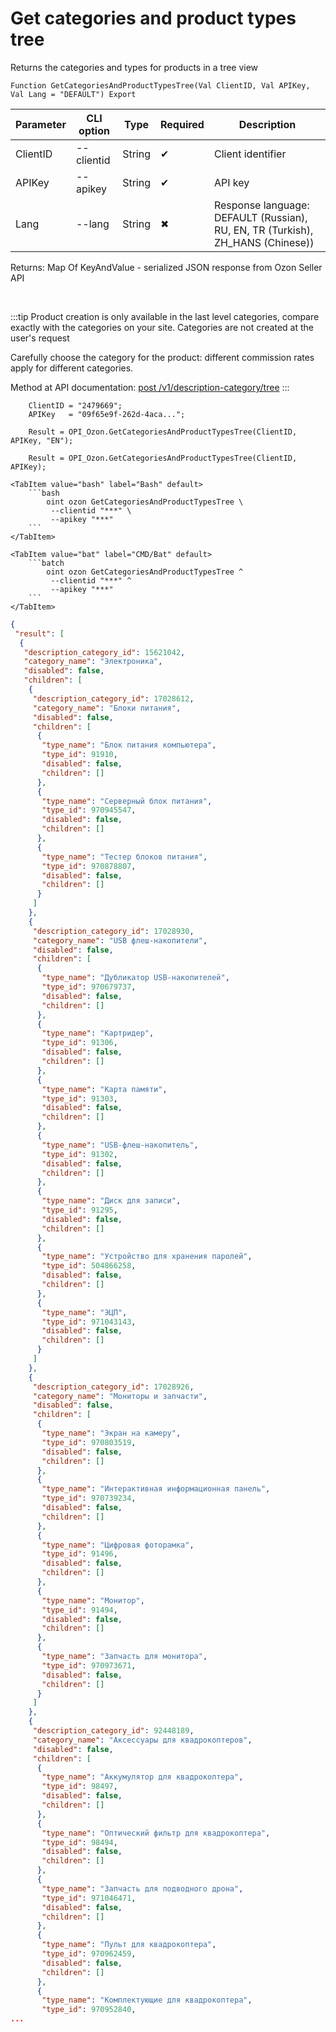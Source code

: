 ﻿---
sidebar_position: 1
description: Get categories and product types tree and other functions to work with Ozon in the Open Integration Package, a free open-source integration library for 1C:Enterprise 8, OneScript and CLI
keywords: [1C, 1С, 1С:Enterprise, 1С:Enterprise 8.3, API, Integration, Services, Exchange, OneScript, CLI, Ozon]
---


# Get categories and product types tree
 Returns the categories and types for products in a tree view



`Function GetCategoriesAndProductTypesTree(Val ClientID, Val APIKey, Val Lang = "DEFAULT") Export`

  | Parameter | CLI option | Type | Required | Description |
  |-|-|-|-|-|
  | ClientID | --clientid | String | &#x2714; | Client identifier |
  | APIKey | --apikey | String | &#x2714; | API key |
  | Lang | --lang | String | &#x2716; | Response language: DEFAULT (Russian), RU, EN, TR (Turkish), ZH_HANS (Chinese)) |

  
  Returns:  Map Of KeyAndValue - serialized JSON response from Ozon Seller API

<br/>

:::tip
Product creation is only available in the last level categories, compare exactly with the categories on your site. Categories are not created at the user's request

Carefully choose the category for the product: different commission rates apply for different categories.

Method at API documentation: [post /v1/description-category/tree](https://docs.ozon.ru/api/seller/#operation/DescriptionCategoryAPI_GetTree)
:::
<br/>


```bsl title="1C:Enterprise/OneScript code example"
    ClientID = "2479669";
    APIKey   = "09f65e9f-262d-4aca...";

    Result = OPI_Ozon.GetCategoriesAndProductTypesTree(ClientID, APIKey, "EN");

    Result = OPI_Ozon.GetCategoriesAndProductTypesTree(ClientID, APIKey);
```
 

 <Tabs>
  
    <TabItem value="bash" label="Bash" default>
        ```bash
            oint ozon GetCategoriesAndProductTypesTree \
             --clientid "***" \
             --apikey "***"
        ```
    </TabItem>
  
    <TabItem value="bat" label="CMD/Bat" default>
        ```batch
            oint ozon GetCategoriesAndProductTypesTree ^
             --clientid "***" ^
             --apikey "***"
        ```
    </TabItem>
</Tabs>


```json title="Result"
{
 "result": [
  {
   "description_category_id": 15621042,
   "category_name": "Электроника",
   "disabled": false,
   "children": [
    {
     "description_category_id": 17028612,
     "category_name": "Блоки питания",
     "disabled": false,
     "children": [
      {
       "type_name": "Блок питания компьютера",
       "type_id": 91910,
       "disabled": false,
       "children": []
      },
      {
       "type_name": "Серверный блок питания",
       "type_id": 970945547,
       "disabled": false,
       "children": []
      },
      {
       "type_name": "Тестер блоков питания",
       "type_id": 970878807,
       "disabled": false,
       "children": []
      }
     ]
    },
    {
     "description_category_id": 17028930,
     "category_name": "USB флеш-накопители",
     "disabled": false,
     "children": [
      {
       "type_name": "Дубликатор USB-накопителей",
       "type_id": 970679737,
       "disabled": false,
       "children": []
      },
      {
       "type_name": "Картридер",
       "type_id": 91306,
       "disabled": false,
       "children": []
      },
      {
       "type_name": "Карта памяти",
       "type_id": 91303,
       "disabled": false,
       "children": []
      },
      {
       "type_name": "USB-флеш-накопитель",
       "type_id": 91302,
       "disabled": false,
       "children": []
      },
      {
       "type_name": "Диск для записи",
       "type_id": 91295,
       "disabled": false,
       "children": []
      },
      {
       "type_name": "Устройство для хранения паролей",
       "type_id": 504866258,
       "disabled": false,
       "children": []
      },
      {
       "type_name": "ЭЦП",
       "type_id": 971043143,
       "disabled": false,
       "children": []
      }
     ]
    },
    {
     "description_category_id": 17028926,
     "category_name": "Мониторы и запчасти",
     "disabled": false,
     "children": [
      {
       "type_name": "Экран на камеру",
       "type_id": 970803519,
       "disabled": false,
       "children": []
      },
      {
       "type_name": "Интерактивная информационная панель",
       "type_id": 970739234,
       "disabled": false,
       "children": []
      },
      {
       "type_name": "Цифровая фоторамка",
       "type_id": 91496,
       "disabled": false,
       "children": []
      },
      {
       "type_name": "Монитор",
       "type_id": 91494,
       "disabled": false,
       "children": []
      },
      {
       "type_name": "Запчасть для монитора",
       "type_id": 970973671,
       "disabled": false,
       "children": []
      }
     ]
    },
    {
     "description_category_id": 92448189,
     "category_name": "Аксессуары для квадрокоптеров",
     "disabled": false,
     "children": [
      {
       "type_name": "Аккумулятор для квадрокоптера",
       "type_id": 98497,
       "disabled": false,
       "children": []
      },
      {
       "type_name": "Оптический фильтр для квадрокоптера",
       "type_id": 98494,
       "disabled": false,
       "children": []
      },
      {
       "type_name": "Запчасть для подводного дрона",
       "type_id": 971046471,
       "disabled": false,
       "children": []
      },
      {
       "type_name": "Пульт для квадрокоптера",
       "type_id": 970962459,
       "disabled": false,
       "children": []
      },
      {
       "type_name": "Комплектующие для квадрокоптера",
       "type_id": 970952840,
...
```
